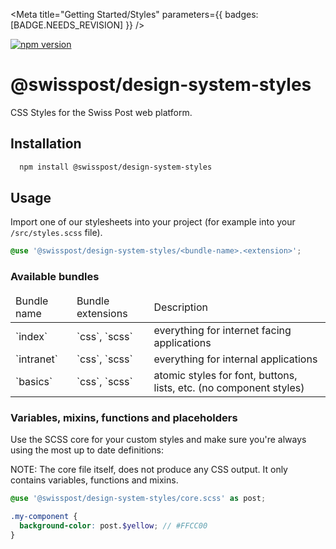 
<Meta
  title="Getting Started/Styles"
  parameters={{ badges: [BADGE.NEEDS_REVISION] }}
/>

[![npm version](https://badge.fury.io/js/@swisspost%2Fdesign-system-styles.svg)](https://badge.fury.io/js/@swisspost%2Fdesign-system-styles)

# @swisspost/design-system-styles

CSS Styles for the Swiss Post web platform.

## Installation

```bash dark
  npm install @swisspost/design-system-styles
```

## Usage

Import one of our stylesheets into your project (for example into your `/src/styles.scss` file).

```scss dark
@use '@swisspost/design-system-styles/<bundle-name>.<extension>';
```

### Available bundles

<table class="table table-sm table-bordered table-striped ">
  <thead>
  <tr>
    <td>Bundle name</td>
    <td>Bundle extensions</td>
    <td>Description</td>
  </tr>
  </thead>
  <tbody>
  <tr>
    <td>`index`</td>
    <td>`css`, `scss`</td>
    <td>everything for internet facing applications</td>
  </tr>
  <tr>
    <td>`intranet`</td>
    <td>`css`, `scss`</td>
    <td>everything for internal applications</td>
  </tr>
  <tr>
    <td>`basics`</td>
    <td>`css`, `scss`</td>
    <td>atomic styles for font, buttons, lists, etc. (no component styles)</td>
  </tr>
  </tbody>
</table>

### Variables, mixins, functions and placeholders

Use the SCSS core for your custom styles and make sure you're always using the most up to date definitions:

<p class="alert alert-info alert-md">
  NOTE: The core file itself, does not produce any CSS output. It only contains variables, functions
  and mixins.
</p>

```scss dark
@use '@swisspost/design-system-styles/core.scss' as post;

.my-component {
  background-color: post.$yellow; // #FFCC00
}
```
